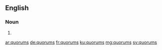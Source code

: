 {{also|Quorums}}
==English==

===Noun===
{{head|en}}

# {{plural of|quorum}}

[[ar:quorums]]
[[de:quorums]]
[[fr:quorums]]
[[ku:quorums]]
[[mg:quorums]]
[[sv:quorums]]